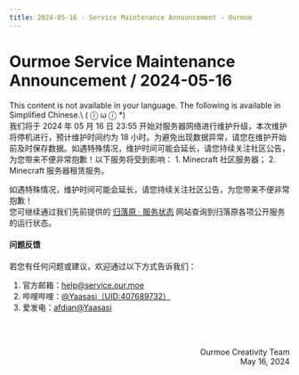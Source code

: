 ```yaml
---
title: 2024-05-16 · Service Maintenance Announcement · Ourmoe
---
```




# Ourmoe Service Maintenance Announcement / 2024-05-16

<Callout type="error" emoji="️🚫">
  This content is not available in your language. The following is available in Simplified Chinese.\
   ( ⓛ ω ⓛ &#42;)
</Callout>

<br />
我们将于 2024 年 05 月 16 日 23:55 开始对服务器网络进行维护升级，本次维护将停机进行，预计维护时间约为 18 小时。为避免出现数据异常，请您在维护开始前及时保存数据。如遇特殊情况，维护时间可能会延长，请您持续关注社区公告，为您带来不便非常抱歉！以下服务将受到影响：
1. Minecraft 社区服务器；
2. Minecraft 服务器租赁服务。

如遇特殊情况，维护时间可能会延长，请您持续关注社区公告，为您带来不便非常抱歉！\
您可继续通过我们先前提供的 [归落原 · 服务状态](https://status.yaasasi.cn/status/ourmoe) 网站查询到归落原各项公开服务的运行状态。


#### 问题反馈

若您有任何问题或建议，欢迎通过以下方式告诉我们：

1. 官方邮箱：help@service.our.moe
2. 哔哩哔哩：[@Yaasasi（UID:407689732）](https://space.bilibili.com/407689732)
3. 爱发电：[afdian@Yaasasi](https://afdian.com/@Yaasasi)


<br /><br /><p align="right">Ourmoe Creativity Team<br />May 16, 2024</p>